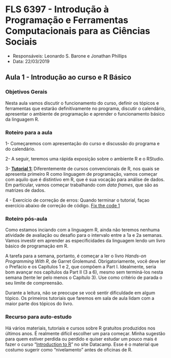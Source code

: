 
#  FLS 6397 - Introdução à Programação e Ferramentas Computacionais para as Ciências Sociais

- Responsáveis: Leonardo S. Barone e Jonathan Phillips
- Data: 22/03/2019

## Aula 1 - Introdução ao curso e R Básico

### Objetivos Gerais

Nesta aula vamos discutir o funcionamento do curso, definir os tópicos e ferramentas que estarão definitivamente no programa, discutir o calendário, apresentar o ambiente de programação e aprender o funcionamento básico da linguagem R.

### Roteiro para a aula

1- Começaremos com apresentação do curso e discussão do programa e do calendário.

2- A seguir, teremos uma rápida exposição sobre o ambiente R e o RStudio.

3- **[Tutorial 1:](https://jonnyphillips.github.io/FLS6397_2019/tutorials/tutorial01.html)** Diferentemente de cursos convencionais de R, nos quais se apresenta primeiro R como linguagem de programação, vamos começar com aquilo que é distintivo em R, que é sua vocação para análise de dados. Em particular, vamos começar trabalhando com _data frames_, que são as matrizes de dados.

4 - Exercício de correção de erros: Quando terminar o tutorial, façao exercício abaixo de correção de código. [Fix the code 1](https://jonnyphillips.github.io/FLS6397_2019/activities/fixthecode1.html)

### Roteiro pós-aula

Como estamos inciando com a linguagem R, ainda não teremos nenhuma atividade de avaliação ou desafio para o intervalo entre a 1a e 2a semanas. Vamos investir em aprender as especificidades da linguagem lendo um livro básico de programação em R.

A tarefa para a semana, portanto, é começar a ler o livro _Hands-on Programming With R_, de Garret Grolemund. Obrigatoriamente, você deve ler o Prefácio e os Capítulos 1 e 2, que compõem a Part I. Idealmente, seria bom avançar nos capítulos da Part II (3 a 6), mesmo sem terminá-los nesta semana (tente ler pelo menos o Capítulo 3). Use como critério de parada o seu limite de compreensão. 

Durante a leitura, não se preocupe se você sentir dificuldade em algum tópico. Os primeiros tutoriais que faremos em sala de aula lidam com a maior parte dos tópicos do livro.

### Recurso para auto-estudo

Há vários materiais, tutoriais e cursos sobre R gratuitos produzidos nos últimos anos. É realmente difícil escolher um para começar. Minha sugestão para quem estiver perdida ou perdido e quiser estudar um pouco mais é fazer o curso "[Introduction to R](https://www.datacamp.com/courses/free-introduction-to-r)" no site Datacamp. Esse é o material que costumo sugerir como "nivelamento" antes de oficinas de R.
